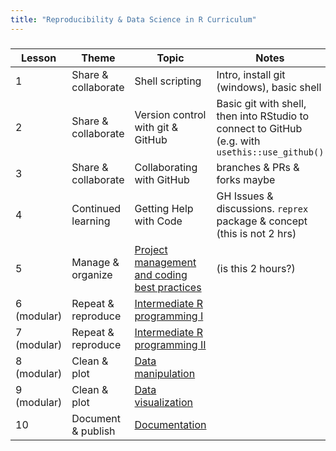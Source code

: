 ```yaml
---
title: "Reproducibility & Data Science in R Curriculum"
---
```


### 

| Lesson      | Theme               | Topic                                                     | Notes                                                                                           |
|-------------|------------------------|----------------------|-------------|
| 1           | Share & collaborate | Shell scripting                                           | Intro, install git (windows), basic shell                                                       |
| 2           | Share & collaborate | Version control with git & GitHub                         | Basic git with shell, then into RStudio to connect to GitHub (e.g. with `usethis::use_github()` |
| 3           | Share & collaborate | Collaborating with GitHub                                 | branches & PRs & forks maybe                                                                    |
| 4           | Continued learning  | Getting Help with Code                                    | GH Issues & discussions. `reprex` package & concept (this is not 2 hrs)                         |
| 5           | Manage & organize   | [Project management and coding best practices](#lesson-5) | (is this 2 hours?)                                                                              |
| 6 (modular) | Repeat & reproduce  | [Intermediate R programming I](#lesson-6)                 |                                                                                                 |
| 7 (modular) | Repeat & reproduce  | [Intermediate R programming II](#lesson-7)                |                                                                                                 |
| 8 (modular) | Clean & plot        | [Data manipulation](#lesson-8)                            |                                                                                                 |
| 9 (modular) | Clean & plot        | [Data visualization](#lesson-9)                           |                                                                                                 |
| 10          | Document & publish  | [Documentation](#lesson-10)                               |                                                                                                 |
